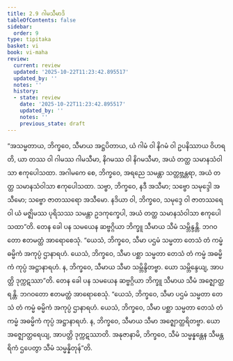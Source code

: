 ```yaml
---
title: 2.9 ဂါမသီမာဒိ
tableOfContents: false
sidebar:
  order: 9
type: tipitaka
basket: vi
book: vi-maha
review:
  current: review
  updated: '2025-10-22T11:23:42.895517'
  updated_by: ''
  notes: ''
  history:
  - state: review
    date: '2025-10-22T11:23:42.895517'
    updated_by: ''
    notes: ''
    previous_state: draft
---
```



<ReviewStatus review={frontmatter.review} showDetails={true} />

<HypothesisAnnotation frontmatter={frontmatter} />

<DynamicBreadcrumb />

<Division number="147" book="vi-maha" e="ch" v="3" p="150">

<Paragraph number="619" book="vi-maha">
“အသမ္မတာယ, ဘိက္ခဝေ, သီမာယ အဋ္ဌပိတာယ, ယံ ဂါမံ ဝါ နိဂမံ ဝါ ဥပနိဿာယ ဝိဟရတိ, ယာ တဿ ဝါ ဂါမဿ ဂါမသီမာ, နိဂမဿ ဝါ နိဂမသီမာ, အယံ တတ္ထ သမာနသံဝါသာ ဧကုပေါသထာ. အဂါမကေ စေ, ဘိက္ခဝေ, အရညေ သမန္တာ သတ္တဗ္ဘန္တရာ, အယံ တတ္ထ သမာနသံဝါသာ ဧကုပေါသထာ. သဗ္ဗာ, ဘိက္ခဝေ, နဒီ အသီမာ; သဗ္ဗော သမုဒ္ဒေါ အသီမော; သဗ္ဗော ဇာတဿရော အသီမော. နဒိယာ ဝါ, ဘိက္ခဝေ, သမုဒ္ဒေ ဝါ ဇာတဿရေ ဝါ ယံ မဇ္ဈိမဿ ပုရိသဿ သမန္တာ ဥဒကုက္ခေပါ, အယံ တတ္ထ သမာနသံဝါသာ ဧကုပေါသထာ”တိ.
</Paragraph>

</Division>
<Division number="148" book="vi-maha" e="ch" v="3" p="150">

<Paragraph number="620" book="vi-maha">
တေန ခေါ ပန သမယေန ဆဗ္ဗဂ္ဂိယာ ဘိက္ခူ သီမာယ သီမံ သမ္ဘိန္ဒန္တိ. ဘဂဝတော ဧတမတ္ထံ အာရောစေသုံ. “ယေသံ, ဘိက္ခဝေ, သီမာ ပဌမံ သမ္မတာ တေသံ တံ ကမ္မံ ဓမ္မိကံ အကုပ္ပံ ဌာနာရဟံ. ယေသံ, ဘိက္ခဝေ, သီမာ ပစ္ဆာ သမ္မတာ တေသံ တံ ကမ္မံ အဓမ္မိကံ ကုပ္ပံ အဋ္ဌာနာရဟံ. န, ဘိက္ခဝေ, သီမာယ သီမာ သမ္ဘိန္ဒိတဗ္ဗာ. ယော သမ္ဘိန္ဒေယျ, အာပတ္တိ ဒုက္ကဋဿာ”တိ.
</Paragraph>

<Paragraph number="621" book="vi-maha">
တေန ခေါ ပန သမယေန ဆဗ္ဗဂ္ဂိယာ ဘိက္ခူ သီမာယ သီမံ အဇ္ဈောတ္ထရန္တိ. ဘဂဝတော ဧတမတ္ထံ အာရောစေသုံ. “ယေသံ, ဘိက္ခဝေ, သီမာ ပဌမံ သမ္မတာ တေသံ တံ ကမ္မံ ဓမ္မိကံ အကုပ္ပံ ဌာနာရဟံ. ယေသံ, ဘိက္ခဝေ, သီမာ ပစ္ဆာ သမ္မတာ တေသံ တံ ကမ္မံ အဓမ္မိကံ ကုပ္ပံ အဋ္ဌာနာရဟံ. န, ဘိက္ခဝေ, သီမာယ သီမာ အဇ္ဈောတ္ထရိတဗ္ဗာ. ယော အဇ္ဈောတ္ထရေယျ, အာပတ္တိ ဒုက္ကဋဿာတိ. အနုဇာနာမိ, ဘိက္ခဝေ, သီမံ သမ္မန္နန္တေန သီမန္တရိကံ ဌပေတွာ သီမံ သမ္မန္နိတုန်”တိ.
</Paragraph>
</Division>